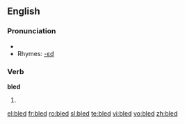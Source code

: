 ==English==

===Pronunciation===
*{{IPA|/ˈbled/}}
*Rhymes: [[Rhymes:English:-ɛd|-ɛd]]

===Verb===
'''bled'''

# {{past of|[[bleed]]}}

[[el:bled]]
[[fr:bled]]
[[ro:bled]]
[[sl:bled]]
[[te:bled]]
[[vi:bled]]
[[vo:bled]]
[[zh:bled]]